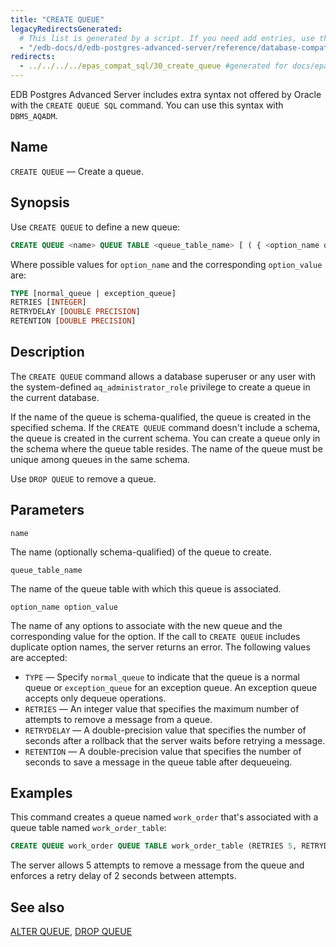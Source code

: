 ```yaml
---
title: "CREATE QUEUE"
legacyRedirectsGenerated:
  # This list is generated by a script. If you need add entries, use the `legacyRedirects` key.
  - "/edb-docs/d/edb-postgres-advanced-server/reference/database-compatibility-for-oracle-developers-reference-guide/9.6/Database_Compatibility_for_Oracle_Developers_Reference_Guide.1.044.html"
redirects:
  - ../../../../epas_compat_sql/30_create_queue #generated for docs/epas/reorg-role-use-case-mode
---
```


<div id="create_queue" class="registered_link"></div>

EDB Postgres Advanced Server includes extra syntax not offered by Oracle with the `CREATE QUEUE SQL` command. You can use this syntax with `DBMS_AQADM`.

## Name

`CREATE QUEUE` &mdash; Create a queue.

## Synopsis

Use `CREATE QUEUE` to define a new queue:

```sql
CREATE QUEUE <name> QUEUE TABLE <queue_table_name> [ ( { <option_name option_value>} [, ... ] ) ]
```

Where possible values for `option_name` and the corresponding `option_value` are:

```sql
TYPE [normal_queue | exception_queue]
RETRIES [INTEGER]
RETRYDELAY [DOUBLE PRECISION]
RETENTION [DOUBLE PRECISION]
```

## Description

The `CREATE QUEUE` command allows a database superuser or any user with the system-defined `aq_administrator_role` privilege to create a queue in the current database.

If the name of the queue is schema-qualified, the queue is created in the specified schema. If the `CREATE QUEUE` command doesn't include a schema, the queue is created in the current schema. You can create a queue only in the schema where the queue table resides. The name of the queue must be unique among queues in the same schema.

Use `DROP QUEUE` to remove a queue.

## Parameters

`name`

 The name (optionally schema-qualified) of the queue to create.

`queue_table_name`

 The name of the queue table with which this queue is associated.

`option_name option_value`

 The name of any options to associate with the new queue and the corresponding value for the option. If the call to `CREATE QUEUE` includes duplicate option names, the server returns an error. The following values are accepted:

-   `TYPE` &mdash; Specify `normal_queue` to indicate that the queue is a normal queue or `exception_queue` for an exception queue. An exception queue accepts only dequeue operations.
-   `RETRIES` &mdash; An integer value that specifies the maximum number of attempts to remove a message from a queue.                                                       
-   `RETRYDELAY` &mdash; A double-precision value that specifies the number of seconds after a rollback that the server waits before retrying a message.                                                            
-   `RETENTION` &mdash; A double-precision value that specifies the number of seconds to save a message in the queue table after dequeueing.

## Examples

This command creates a queue named `work_order` that's associated with a queue table named `work_order_table`:

```sql
CREATE QUEUE work_order QUEUE TABLE work_order_table (RETRIES 5, RETRYDELAY 2);
```

The server allows 5 attempts to remove a message from the queue and enforces a retry delay of 2 seconds between attempts.

## See also

[ALTER QUEUE](06_alter_queue/#alter_queue), [DROP QUEUE](52_drop_queue/#drop_queue)
